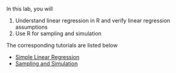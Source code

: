 In this lab, you will

1. Understand linear regression in R and verify linear regression assumptions
2. Use R for sampling and simulation

The corresponding tutorials are listed below

- [Simple Linear Regression](/ucla/stats10/simple_linear_regression.qmd)
- [Sampling and Simulation](/ucla/stats10/sampling_simulation.qmd)